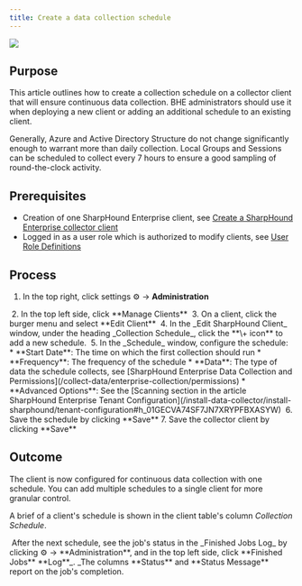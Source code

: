 ```yaml
---
title: Create a data collection schedule
---
```


<img src="/assets/18258001080731.png"/>

## Purpose

This article outlines how to create a collection schedule on a collector client that will ensure continuous data collection. BHE administrators should use it when deploying a new client or adding an additional schedule to an existing client.

Generally, Azure and Active Directory Structure do not change significantly enough to warrant more than daily collection.  Local Groups and Sessions can be scheduled to collect every 7 hours to ensure a good sampling of round-the-clock activity.

## Prerequisites

* Creation of one SharpHound Enterprise client, see [Create a SharpHound Enterprise collector client](/collect-data/enterprise-collection/create-collector)
* Logged in as a user role which is authorized to modify clients, see [User Role Definitions](/manage-bloodhound/auth/users-and-roles)

## Process

1.  In the top right, click settings ⚙️ → **Administration**
<Frame>
  <img src="/assets/image-75.png" alt=""/>
</Frame>
2.  In the top left side, click **Manage Clients**
<Frame>
  <img src="/assets/image-76.png" alt=""/>
</Frame>
3.  On a client, click the burger menu and select **Edit Client**
<Frame>
  <img src="/assets/image-77.png" alt=""/>
</Frame>
4.  In the _Edit SharpHound Client_ window, under the heading _Collection Schedule_, click the **\+ icon** to add a new schedule.
<Frame>
  <img src="/assets/image-78.png" alt=""/>
</Frame>
5.  In the _Schedule_ window, configure the schedule:
    * **Start Date**: The time on which the first collection should run
    * **Frequency**: The frequency of the schedule
    * **Data**: The type of data the schedule collects, see [SharpHound Enterprise Data Collection and Permissions](/collect-data/enterprise-collection/permissions)
    * **Advanced Options**: See the [Scanning section in the article SharpHound Enterprise Tenant Configuration](/install-data-collector/install-sharphound/tenant-configuration#h_01GECVA74SF7JN7XRYPFBXASYW)
<Frame>
  <img src="/assets/image-79.png" alt=""/>
</Frame>
6.  Save the schedule by clicking **Save**
7.  Save the collector client by clicking **Save**

## Outcome

The client is now configured for continuous data collection with one schedule. You can add multiple schedules to a single client for more granular control.

A brief of a client's schedule is shown in the client table's column _Collection Schedule_.

<Frame>
  <img src="/assets/image-80.png" alt=""/>
</Frame>
After the next schedule, see the job's status in the _Finished Jobs Log_ by clicking ⚙️ → **Administration**, and in the top left side, click **Finished Jobs** **Log**_. _The columns **Status** and **Status Message** report on the job's completion.

<Frame>
  <img src="/assets/image-81.png" alt=""/>
</Frame>
